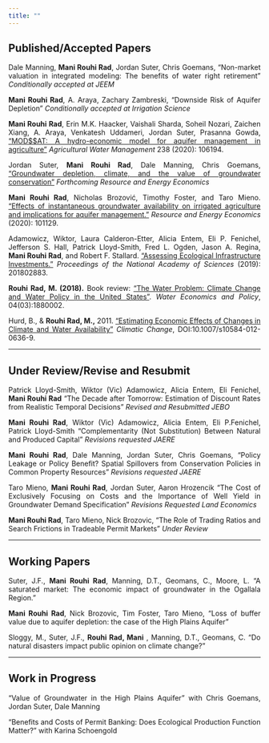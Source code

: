 ```yaml
---
title: ""
---
```


<style>
body {
text-align: justify}
</style>


## Published/Accepted Papers  

Dale Manning, **Mani Rouhi Rad**, Jordan Suter, Chris Goemans, "Non-market valuation in integrated modeling: The benefits of water right retirement" *Conditionally accepted at JEEM*

**Mani Rouhi Rad**, A. Araya, Zachary Zambreski, "Downside Risk of Aquifer Depletion" *Conditionally accepted at Irrigation Science*

**Mani Rouhi Rad**, Erin M.K. Haacker, Vaishali Sharda, Soheil Nozari, Zaichen Xiang, A. Araya, Venkatesh Uddameri, Jordan Suter, Prasanna Gowda, ["MOD\$\$AT: A hydro-economic model for aquifer management in agriculture"](https://www.sciencedirect.com/science/article/abs/pii/S0378377419317032) *Agricultural Water Management* 238 (2020): 106194.

Jordan Suter, **Mani Rouhi Rad**, Dale Manning, Chris Goemans, ["Groundwater depletion, climate, and the value of groundwater conservation"](https://www.sciencedirect.com/science/article/abs/pii/S0928765518303403) *Forthcoming Resource and Energy Economics*

**Mani Rouhi Rad**, Nicholas Brozović, Timothy Foster, and Taro Mieno. ["Effects of instantaneous groundwater availability on irrigated agriculture and implications for aquifer management."](https://www.sciencedirect.com/science/article/pii/S0928765518303816) *Resource and Energy Economics* (2020): 101129.

Adamowicz, Wiktor, Laura Calderon-Etter, Alicia Entem, Eli P. Fenichel, Jefferson S. Hall, Patrick Lloyd-Smith, Fred L. Ogden, Jason A. Regina, **Mani Rouhi Rad**, and Robert F. Stallard. ["Assessing Ecological Infrastructure Investments."](https://www.pnas.org/content/early/2019/01/04/1802883116) *Proceedings of the National Academy of Sciences* (2019): 201802883.  

**Rouhi Rad, M. (2018).** Book review: ["The Water Problem: Climate Change and Water Policy in the United States"](https://ideas.repec.org/a/wsi/wepxxx/v04y2018i03ns2382624x18800024.html). *Water Economics and Policy*, 04(03):1880002.

Hurd, B., & **Rouhi Rad, M.,** 2011. [“Estimating Economic Effects of Changes in Climate and Water Availability”](https://wordpress.nmsu.edu/bhurd/files/2017/01/J-24-Hurd-and-Rouhi-Rad-2012-Estimating-economic-effects-of-changes-in-climate-and-water-availability-Climatic-Change.pdf) *Climatic Change*, DOI:10.1007/s10584-012-0636-9.

***

## Under Review/Revise and Resubmit

Patrick Lloyd-Smith, Wiktor (Vic) Adamowicz, Alicia Entem, Eli Fenichel, **Mani Rouhi Rad** "The Decade after Tomorrow: Estimation of Discount Rates from Realistic Temporal Decisions" *Revised and Resubmitted JEBO*

**Mani Rouhi Rad**, Wiktor (Vic) Adamowicz, Alicia Entem, Eli P.Fenichel, Patrick Lloyd-Smith "Complementarity (Not Substitution) Between Natural and Produced Capital" *Revisions requested JAERE*

**Mani Rouhi Rad**, Dale Manning, Jordan Suter, Chris Goemans, "Policy Leakage or Policy Benefit? Spatial Spillovers from Conservation Policies in Common Property Resources" *Revisions requested JAERE*

Taro Mieno, **Mani Rouhi Rad**, Jordan Suter, Aaron Hrozencik "The Cost of Exclusively Focusing on Costs and the Importance of Well Yield in Groundwater Demand Specification" *Revisions Requested Land Economics*

**Mani Rouhi Rad**, Taro Mieno, Nick Brozovic, "The Role of Trading Ratios and Search Frictions in Tradeable Permit Markets" *Under Review*


***

## Working Papers

Suter, J.F., **Mani Rouhi Rad**, Manning, D.T., Geomans, C., Moore, L. "A saturated market: The economic impact of groundwater in the Ogallala Region." 

**Mani Rouhi Rad**, Nick Brozovic, Tim Foster, Taro Mieno, "Loss of buffer value due to aquifer depletion: the case of the High Plains Aquifer" 

Sloggy, M., Suter, J.F., **Rouhi Rad, Mani** , Manning, D.T., Geomans, C. “Do natural disasters impact public opinion on climate change?”

***

## Work in Progress

"Value of Groundwater in the High Plains Aquifer" with  Chris Goemans, Jordan Suter, Dale Manning

"Benefits and Costs of Permit Banking: Does Ecological Production Function Matter?" with  Karina Schoengold




